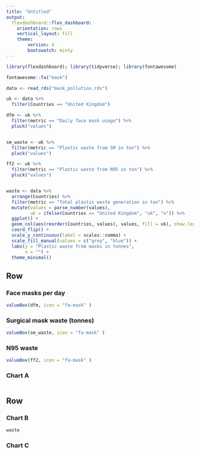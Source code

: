 ```yaml
---
title: "Untitled"
output: 
  flexdashboard::flex_dashboard:
    orientation: rows
    vertical_layout: fill
    theme: 
        version: 4
        bootswatch: minty
---
```


```r
library(flexdashboard); library(tidyverse); library(fontawesome)

fontawesome::fa("mask")

data <- read_rds("mask_pollution.rds")
```

```r
uk <- data %>%
  filter(Countries == "United Kingdom")
```


```r

dfm <- uk %>%
  filter(metric == "Daily face mask usage") %>%
  pluck("values")


sm_waste <- uk %>%
  filter(metric == "Plastic waste from SM in ton") %>%
  pluck("values")

ff2 <- uk %>%
  filter(metric == "Plastic waste from N95 in ton") %>%
  pluck("values")



```


```r


waste <- data %>%
  arrange(Countries) %>%
  filter(metric == "Total plastic waste generation in ton") %>%
  mutate(values = parse_number(values), 
         uk = ifelse(Countries == "United Kingdom", "uk", "n")) %>%
  ggplot() +
  geom_col(aes(reorder(Countries, values), values, fill = uk), show.legend = FALSE) +
  coord_flip() +
  scale_y_continuous(label = scales::comma) +
  scale_fill_manual(values = c("grey", "blue")) +
  labs(y = "Plastic waste from masks in tonnes", 
       x = "") +
  theme_minimal() 


```



Row {data-width=650}
-----------------------------------------------------------------------
### Face masks per day

```r
valueBox(dfm, icon = "fa-mask" )
```

### Surgical mask waste (tonnes)

```r

valueBox(sm_waste, icon = "fa-mask" )


```

### N95 waste

```r
valueBox(ff2, icon = "fa-mask" )

```


### Chart A

```r

```

Row {data-width=350}
-----------------------------------------------------------------------

### Chart B

```r

waste

```

### Chart C

```r

```

